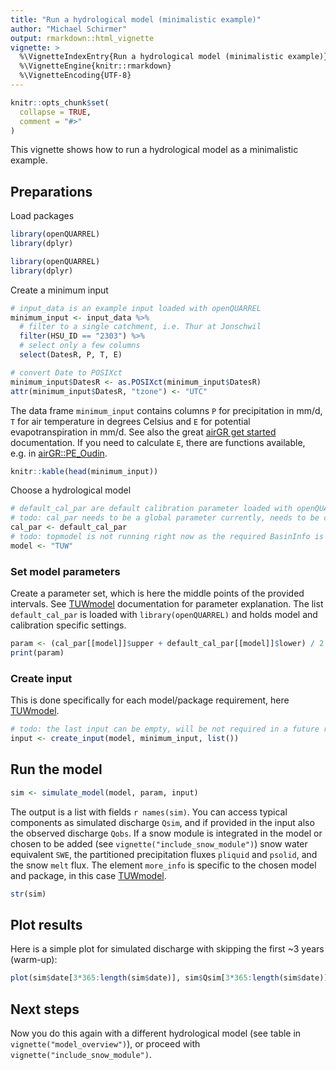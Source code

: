 ```yaml
---
title: "Run a hydrological model (minimalistic example)"
author: "Michael Schirmer"
output: rmarkdown::html_vignette
vignette: >
  %\VignetteIndexEntry{Run a hydrological model (minimalistic example)}
  %\VignetteEngine{knitr::rmarkdown}
  %\VignetteEncoding{UTF-8}
---
```


```r
knitr::opts_chunk$set(
  collapse = TRUE,
  comment = "#>"
)
```

This vignette shows how to run a hydrological model as a minimalistic example.

## Preparations

Load packages

```r
library(openQUARREL)
library(dplyr)
```

```r
library(openQUARREL)
library(dplyr)
```


Create a minimum input
```r
# input_data is an example input loaded with openQUARREL
minimum_input <- input_data %>% 
  # filter to a single catchment, i.e. Thur at Jonschwil
  filter(HSU_ID == "2303") %>% 
  # select only a few columns
  select(DatesR, P, T, E)

# convert Date to POSIXct
minimum_input$DatesR <- as.POSIXct(minimum_input$DatesR)
attr(minimum_input$DatesR, "tzone") <- "UTC"
```

The data frame `minimum_input` contains columns `P` for precipitation in mm/d, `T` for air temperature in degrees Celsius and `E` for potential evapotranspiration in mm/d. See also the great [airGR get started](https://hydrogr.github.io/airGR/page_1_get_started.html) documentation. If you need to calculate `E`, there are functions available, e.g. in [airGR::PE_Oudin](https://rdrr.io/cran/airGR/man/PE_Oudin.html).

```r
knitr::kable(head(minimum_input))
```

Choose a hydrological model
```r
# default_cal_par are default calibration parameter loaded with openQUARREL
# todo: cal_par needs to be a global parameter currently, needs to be changed in future releases
cal_par <- default_cal_par 
# todo: topmodel is not running right now as the required BasinInfo is not provided in example data
model <- "TUW"
```

### Set model parameters

Create a parameter set, which is here the middle points of the provided intervals. See [TUWmodel](https://rdrr.io/cran/TUWmodel/man/TUWmodel.html) documentation for parameter explanation. The list `default_cal_par` is loaded with `library(openQUARREL)` and holds model and calibration specific settings. 
```r
param <- (cal_par[[model]]$upper + default_cal_par[[model]]$lower) / 2
print(param)
```

### Create input

This is done specifically for each model/package requirement, here [TUWmodel](https://rdrr.io/cran/TUWmodel/man/TUWmodel.html).
```r
# todo: the last input can be empty, will be not required in a future release 
input <- create_input(model, minimum_input, list())
```


## Run the model
```r
sim <- simulate_model(model, param, input)
```

The output is a list with fields `r names(sim)`. You can access typical components as simulated discharge `Qsim`, and if provided in the input also the observed discharge `Qobs`. If a snow module is integrated in the model or chosen to be added (see `vignette("include_snow_module")`) snow water equivalent `SWE`, the partitioned precipitation fluxes `pliquid` and `psolid`, and the snow `melt` flux. The element `more_info` is specific to the chosen model and package, in this case [TUWmodel](https://rdrr.io/cran/TUWmodel/man/TUWmodel.html).  
```r
str(sim)
```

## Plot results
Here is a simple plot for simulated discharge with skipping the first ~3 years (warm-up):
```r
plot(sim$date[3*365:length(sim$date)], sim$Qsim[3*365:length(sim$date)], type = "l", main = "Simulated Discharge", ylab = "Q [mm/d]", xlab = "Date")

```

## Next steps
Now you do this again with a different hydrological model (see table in `vignette("model_overview")`), or proceed with `vignette("include_snow_module")`. 
